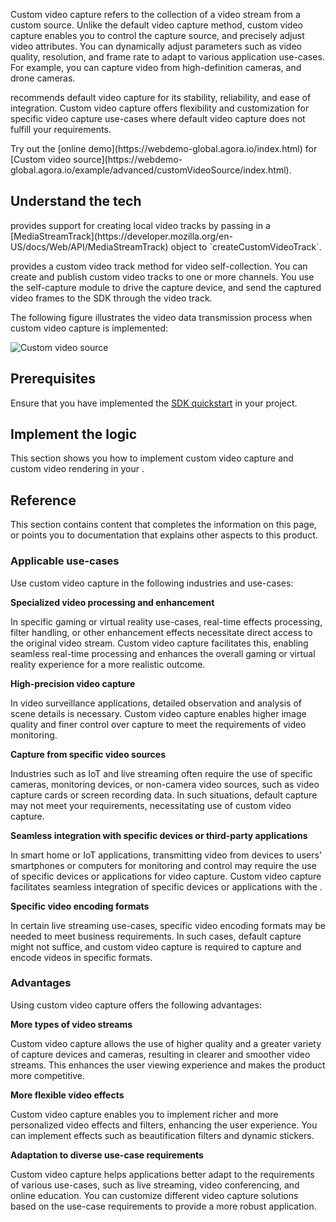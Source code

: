 
Custom video capture refers to the collection of a video stream from a custom source. Unlike the default video capture method, custom video capture enables you to control the capture source, and precisely adjust video attributes. You can dynamically adjust parameters such as video quality, resolution, and frame rate to adapt to various application use-cases. For example, you can capture video from high-definition cameras, and drone cameras.

<Vg k="COMPANY"/> recommends default video capture for its stability, reliability, and ease of integration. Custom video capture offers flexibility and customization for specific video capture use-cases where default video capture does not fulfill your requirements.

<PlatformWrapper platform="web">
Try out the [online demo](https://webdemo-global.agora.io/index.html) for [Custom video source](https://webdemo-global.agora.io/example/advanced/customVideoSource/index.html).
</PlatformWrapper>

<PlatformWrapper platform = "[web, windows, ios, macos, android, unreal]">

## Understand the tech

<PlatformWrapper platform="web">
<Vg k= "VSDK"/> provides support for creating local video tracks by passing in a [MediaStreamTrack](https://developer.mozilla.org/en-US/docs/Web/API/MediaStreamTrack) object to `createCustomVideoTrack`.
</PlatformWrapper>

<PlatformWrapper notAllowed="web">

<Vpd k="SDK" /> provides a custom video track method for video self-collection. You can create and publish custom video tracks to one or more channels. You use the self-capture module to drive the capture device, and send the captured video frames to the SDK through the video track.

The following figure illustrates the video data transmission process when custom video capture is implemented:

![Custom video source](/images/rtc-sdk/publish-custom-tracks-in-a-channel.svg)

</PlatformWrapper>

## Prerequisites

Ensure that you have implemented the [SDK quickstart](/realtime-communication/get-started/get-started-sdk) in your project.

## Implement the logic

<PlatformWrapper notAllowed="web">
This section shows you how to implement custom video capture and custom video rendering in your <Vpl k="CLIENT" />.

</PlatformWrapper>

<ProjectImplement/>

## Reference

This section contains content that completes the information on this page, or points you to documentation that explains other aspects to this product.

<PlatformWrapper notAllowed="web">

### Applicable use-cases

Use custom video capture in the following industries and use-cases:

**Specialized video processing and enhancement**

In specific gaming or virtual reality use-cases, real-time effects processing, filter handling, or other enhancement effects necessitate direct access to the original video stream. Custom video capture facilitates this, enabling seamless real-time processing and enhances the overall gaming or virtual reality experience for a more realistic outcome.

**High-precision video capture**

In video surveillance applications, detailed observation and analysis of scene details is necessary. Custom video capture enables higher image quality and finer control over capture to meet the requirements of video monitoring.

**Capture from specific video sources**

Industries such as IoT and live streaming often require the use of specific cameras, monitoring devices, or non-camera video sources, such as video capture cards or screen recording data. In such situations, default <Vg k= "VSDK"/> capture may not meet your requirements, necessitating use of custom video capture.

**Seamless integration with specific devices or third-party applications**

In smart home or IoT applications, transmitting video from devices to users' smartphones or computers for monitoring and control may require the use of specific devices or applications for video capture. Custom video capture facilitates seamless integration of specific devices or applications with the <Vg k="VSDK"/>.

**Specific video encoding formats**

In certain live streaming use-cases, specific video encoding formats may be needed to meet business requirements. In such cases, <Vg k="VSDK"/> default capture might not suffice, and custom video capture is required to capture and encode videos in specific formats.

### Advantages

Using custom video capture offers the following advantages:

**More types of video streams**

Custom video capture allows the use of higher quality and a greater variety of capture devices and cameras, resulting in clearer and smoother video streams. This enhances the user viewing experience and makes the product more competitive.

**More flexible video effects**

Custom video capture enables you to implement richer and more personalized video effects and filters, enhancing the user experience. You can implement effects such as beautification filters and dynamic stickers.

**Adaptation to diverse use-case requirements**

Custom video capture helps applications better adapt to the requirements of various use-cases, such as live streaming, video conferencing, and online education. You can customize different video capture solutions based on the use-case requirements to provide a more robust application.
</PlatformWrapper>

<Reference/>
</PlatformWrapper>

<PlatformWrapper notAllowed="[web, windows, ios, macos, android, unreal]">
<NotAvailable />
</PlatformWrapper>
